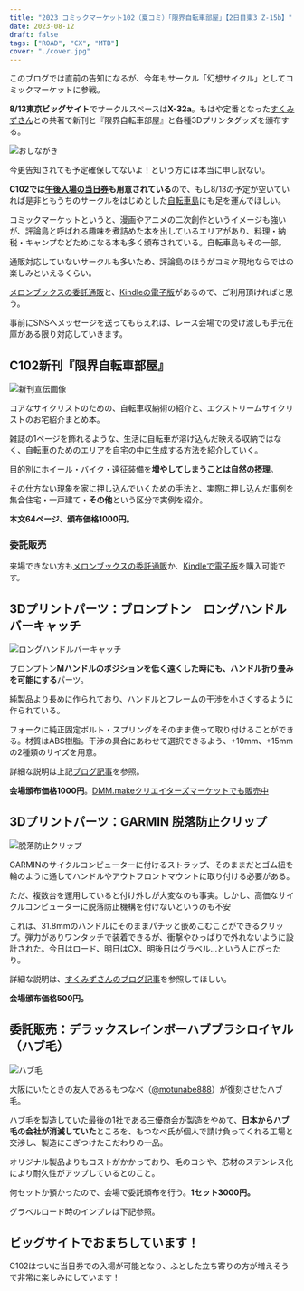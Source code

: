 ```yaml
---
title: "2023 コミックマーケット102（夏コミ）「限界自転車部屋」【2日目東3 Z-15b】"
date: 2023-08-12
draft: false
tags: ["ROAD", "CX", "MTB"]
cover: "./cover.jpg"
---
```


このブログでは直前の告知になるが、今年もサークル「幻想サイクル」としてコミックマーケットに参戦。

**8/13東京ビッグサイト**でサークルスペースは**X-32a**。もはや定番となった[すくみずさん](https://skmzlog.com/)との共著で新刊と『限界自転車部屋』と各種3Dプリンタグッズを頒布する。

![おしながき](./c102_oshinagaki.png)

今更告知されても予定確保してないよ！という方には本当に申し訳ない。

**C102では[午後入場の当日券](https://twitter.com/comiketofficial/status/1689827726931456000)も用意されている**ので、もし8/13の予定が空いていれば是非ともうちのサークルをはじめとした[自転車島](https://togetter.com/li/2202054)にも足を運んでほしい。

コミックマーケットというと、漫画やアニメの二次創作というイメージも強いが、評論島と呼ばれる趣味を煮詰めた本を出しているエリアがあり、料理・納税・キャンプなどためになる本も多く頒布されている。自転車島もその一部。

通販対応していないサークルも多いため、評論島のほうがコミケ現地ならではの楽しみといえるくらい。

[メロンブックスの委託通販](https://www.melonbooks.co.jp/detail/detail.php?product_id=2027847)と、[Kindleの電子版](https://amzn.to/3QfYLgP)があるので、ご利用頂ければと思う。

<LinkBox url="https://www.melonbooks.co.jp/detail/detail.php?product_id=2027847" />

<LinkBox url="https://www.amazon.co.jp/dp/B0CD62L95G/" isAmazonLink />

事前にSNSへメッセージを送ってもらえれば、レース会場での受け渡しも手元在庫がある限り対応していきます。

## C102新刊『限界自転車部屋』

![新刊宣伝画像](./new-book.jpg)

コアなサイクリストのための、自転車収納術の紹介と、エクストリームサイクリストのお宅紹介まとめ本。

雑誌の1ページを飾れるような、生活に自転車が溶け込んだ映える収納ではなく、自転車のためのエリアを自宅の中に生成する方法を紹介していく。

目的別にホイール・バイク・遠征装備を**増やしてしまうことは自然の摂理**。

その仕方ない現象を家に押し込んでいくための手法と、実際に押し込んだ事例を集合住宅・一戸建て・**その他**という区分で実例を紹介。

**本文64ページ、頒布価格1000円。**

### 委託販売

来場できない方も[メロンブックスの委託通販](https://www.melonbooks.co.jp/detail/detail.php?product_id=2027847)か、[Kindleで電子版](https://amzn.to/3QfYLgP)を購入可能です。

## 3Dプリントパーツ：ブロンプトン　ロングハンドルバーキャッチ

![ロングハンドルバーキャッチ](./long-handlebar-catch.jpg)

ブロンプトン**Mハンドルのポジションを低く遠くした時にも、ハンドル折り畳みを可能にする**パーツ。

純製品より長めに作られており、ハンドルとフレームの干渉を小さくするように作られている。

フォークに純正固定ボルト・スプリングをそのまま使って取り付けることができる。材質はABS樹脂。干渉の具合にあわせて選択できるよう、+10mm、+15mmの2種類のサイズを用意。

<LinkBox url="https://skmzlog.com/brompton-long-handlebar-catch/" />

詳細な説明は上記[ブログ記事](https://skmzlog.com/brompton-long-handlebar-catch/)を参照。

**会場頒布価格1000円**。[DMM.makeクリエイターズマーケットでも販売中](https://make.dmm.com/shop/236079/)

## 3Dプリントパーツ：GARMIN 脱落防止クリップ

![脱落防止クリップ](./garmin-clip.jpg)

GARMINのサイクルコンピューターに付けるストラップ、そのままだとゴム紐を輪のように通してハンドルやアウトフロントマウントに取り付ける必要がある。

ただ、複数台を運用していると付け外しが大変なのも事実。しかし、高価なサイクルコンピューターに脱落防止機構を付けないというのも不安

これは、31.8mmのハンドルにそのままパチッと嵌めこむことができるクリップ。弾力がありワンタッチで装着できるが、衝撃やひっぱりで外れないように設計された。今日はロード、明日はCX、明後日はグラベル…という人にぴったり。

<LinkBox url="https://skmzlog.com/garmin-tether-clip/" />

詳細な説明は、[すくみずさんのブログ記事](https://skmzlog.com/garmin-tether-clip/)を参照してほしい。

**会場頒布価格500円。**

## 委託販売：デラックスレインボーハブブラシロイヤル（ハブ毛）

![ハブ毛](./hubge-webpage.png)

大阪にいたときの友人であるもつなべ（[@motunabe888](https://twitter.com/motunabe888)）が復刻させたハブ毛。

ハブ毛を製造していた最後の1社である三優商会が製造をやめて、**日本からハブ毛の会社が消滅していた**ところを、もつなべ氏が個人で請け負ってくれる工場と交渉し、製造にこぎつけたこだわりの一品。

オリジナル製品よりもコストがかかっており、毛のコシや、芯材のステンレス化により耐久性がアップしているとのこと。

何セットか預かったので、会場で委託頒布を行う。**1セット3000円。**

グラベルロード時のインプレは下記参照。

<LinkBox url="https://blog.gensobunya.net/post/2023/05/hub-ge/" />

## ビッグサイトでおまちしています！

C102はついに当日券での入場が可能となり、ふとした立ち寄りの方が増えそうで非常に楽しみにしています！

<LinkBox url="https://www.melonbooks.co.jp/detail/detail.php?product_id=2027847" />

<LinkBox url="https://www.amazon.co.jp/dp/B0CD62L95G/" isAmazonLink />
